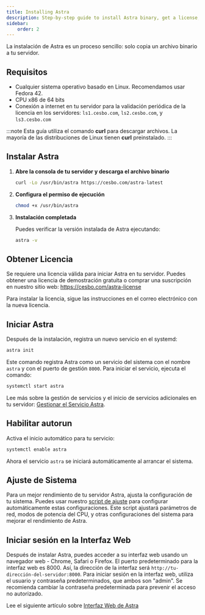 ```yaml
---
title: Installing Astra
description: Step-by-step guide to install Astra binary, get a license, and set up the system service
sidebar:
    order: 2
---
```



La instalación de Astra es un proceso sencillo: solo copia un archivo binario a tu servidor.

## Requisitos

- Cualquier sistema operativo basado en Linux. Recomendamos usar Fedora 42.
- CPU x86 de 64 bits
- Conexión a internet en tu servidor para la validación periódica de la licencia en los servidores: `ls1.cesbo.com`, `ls2.cesbo.com`, y `ls3.cesbo.com`

:::note
Esta guía utiliza el comando **curl** para descargar archivos. La mayoría de las distribuciones de Linux tienen **curl** preinstalado.
:::

## Instalar Astra

<Steps>

1. **Abre la consola de tu servidor y descarga el archivo binario**

    ```sh
    curl -Lo /usr/bin/astra https://cesbo.com/astra-latest
    ```

2. **Configura el permiso de ejecución**

    ```sh
    chmod +x /usr/bin/astra
    ```

3. **Instalación completada**

    Puedes verificar la versión instalada de Astra ejecutando:

    ```sh
    astra -v
    ```

</Steps>

## Obtener Licencia

Se requiere una licencia válida para iniciar Astra en tu servidor. Puedes obtener una licencia de demostración gratuita o comprar una suscripción en nuestro sitio web: https://cesbo.com/astra-license

Para instalar la licencia, sigue las instrucciones en el correo electrónico con la nueva licencia.

## Iniciar Astra

Después de la instalación, registra un nuevo servicio en el systemd:

```sh
astra init
```

Este comando registra Astra como un servicio del sistema con el nombre `astra` y con el puerto de gestión `8000`. Para iniciar el servicio, ejecuta el comando:

```sh
systemctl start astra
```

Lee más sobre la gestión de servicios y el inicio de servicios adicionales en tu servidor: [Gestionar el Servicio Astra](/en/astra/admin-guide/manage-service).

## Habilitar autorun

Activa el inicio automático para tu servicio:

```sh
systemctl enable astra
```

Ahora el servicio `astra` se iniciará automáticamente al arrancar el sistema.

## Ajuste de Sistema

Para un mejor rendimiento de tu servidor Astra, ajusta la configuración de tu sistema. Puedes usar nuestro [script de ajuste](/en/articles/system/tune/) para configurar automáticamente estas configuraciones. Este script ajustará parámetros de red, modos de potencia del CPU, y otras configuraciones del sistema para mejorar el rendimiento de Astra.

## Iniciar sesión en la Interfaz Web

Después de instalar Astra, puedes acceder a su interfaz web usando un navegador web - Chrome, Safari o Firefox. El puerto predeterminado para la interfaz web es 8000. Así, la dirección de la interfaz será `http://tu-dirección-del-servidor:8000`. Para iniciar sesión en la interfaz web, utiliza el usuario y contraseña predeterminados, que ambos son "admin". Se recomienda cambiar la contraseña predeterminada para prevenir el acceso no autorizado.

Lee el siguiente artículo sobre [Interfaz Web de Astra](/en/astra/getting-started/web-interface)
